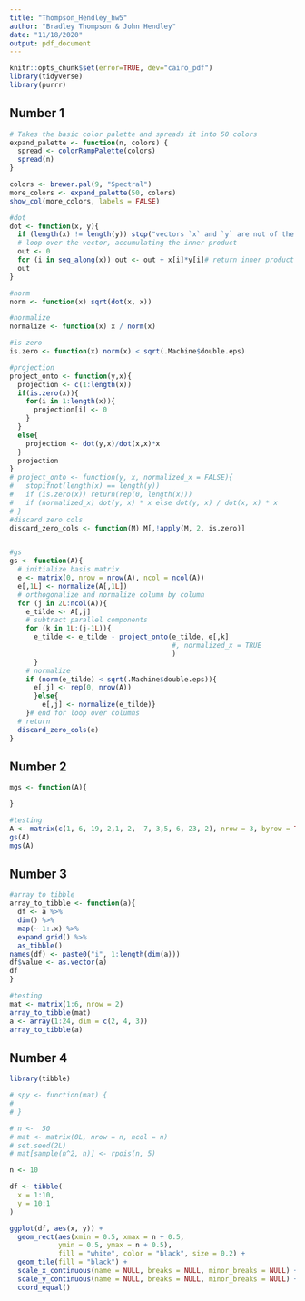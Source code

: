 ```yaml
---
title: "Thompson_Hendley_hw5"
author: "Bradley Thompson & John Hendley"
date: "11/18/2020"
output: pdf_document
---
```


```r
knitr::opts_chunk$set(error=TRUE, dev="cairo_pdf")
library(tidyverse)
library(purrr)
```

## Number 1
``` r
# Takes the basic color palette and spreads it into 50 colors
expand_palette <- function(n, colors) {
  spread <- colorRampPalette(colors)
  spread(n)
}

colors <- brewer.pal(9, "Spectral")
more_colors <- expand_palette(50, colors)
show_col(more_colors, labels = FALSE)
```


```r
#dot
dot <- function(x, y){
  if (length(x) != length(y)) stop("vectors `x` and `y` are not of the same length.")
  # loop over the vector, accumulating the inner product
  out <- 0 
  for (i in seq_along(x)) out <- out + x[i]*y[i]# return inner product
  out
}

#norm 
norm <- function(x) sqrt(dot(x, x))

#normalize
normalize <- function(x) x / norm(x)

#is zero
is.zero <- function(x) norm(x) < sqrt(.Machine$double.eps)

#projection
project_onto <- function(y,x){
  projection <- c(1:length(x))
  if(is.zero(x)){
    for(i in 1:length(x)){
      projection[i] <- 0
    }
  }
  else{
    projection <- dot(y,x)/dot(x,x)*x
  }
  projection
}
# project_onto <- function(y, x, normalized_x = FALSE){
#   stopifnot(length(x) == length(y))
#   if (is.zero(x)) return(rep(0, length(x)))
#   if (normalized_x) dot(y, x) * x else dot(y, x) / dot(x, x) * x
# }
#discard zero cols
discard_zero_cols <- function(M) M[,!apply(M, 2, is.zero)]


#gs
gs <- function(A){
  # initialize basis matrix
  e <- matrix(0, nrow = nrow(A), ncol = ncol(A))
  e[,1L] <- normalize(A[,1L])
  # orthogonalize and normalize column by column
  for (j in 2L:ncol(A)){
    e_tilde <- A[,j]
    # subtract parallel components
    for (k in 1L:(j-1L)){
      e_tilde <- e_tilde - project_onto(e_tilde, e[,k]
                                        #, normalized_x = TRUE
                                        )
      }
    # normalize
    if (norm(e_tilde) < sqrt(.Machine$double.eps)){
      e[,j] <- rep(0, nrow(A))
      }else{
        e[,j] <- normalize(e_tilde)}
    }# end for loop over columns
  # return
  discard_zero_cols(e)
}
```

## Number 2
```r
mgs <- function(A){

}

#testing
A <- matrix(c(1, 6, 19, 2,1, 2,  7, 3,5, 6, 23, 2), nrow = 3, byrow = TRUE)
gs(A)
mgs(A)
```

## Number 3
```r
#array to tibble 
array_to_tibble <- function(a){
  df <- a %>% 
  dim() %>% 
  map(~ 1:.x) %>% 
  expand.grid() %>% 
  as_tibble()
names(df) <- paste0("i", 1:length(dim(a)))
df$value <- as.vector(a)
df
}

#testing
mat <- matrix(1:6, nrow = 2)
array_to_tibble(mat)
a <- array(1:24, dim = c(2, 4, 3))
array_to_tibble(a)
```

## Number 4
```r
library(tibble)

# spy <- function(mat) {
#   
# }

# n <-  50
# mat <- matrix(0L, nrow = n, ncol = n)
# set.seed(2L)
# mat[sample(n^2, n)] <- rpois(n, 5)

n <- 10

df <- tibble(
  x = 1:10,
  y = 10:1
)

ggplot(df, aes(x, y)) +
  geom_rect(aes(xmin = 0.5, xmax = n + 0.5, 
            ymin = 0.5, ymax = n + 0.5), 
            fill = "white", color = "black", size = 0.2) +
  geom_tile(fill = "black") +
  scale_x_continuous(name = NULL, breaks = NULL, minor_breaks = NULL) +
  scale_y_continuous(name = NULL, breaks = NULL, minor_breaks = NULL) +
  coord_equal()

```

